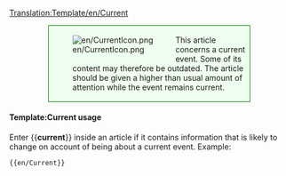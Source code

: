 <noinclude>[[Translation:Template/en/Current]]</noinclude><div style="background-color:#efffef; border: 1px solid #007c00; padding:0.2em; margin:1em 5em"><div style="float:left;">[[File:en/CurrentIcon.png]]</div><div style="margin-left:40px">This article concerns a current event. Some of its content may therefore be outdated.  The article should be given a higher than usual amount of attention while the event remains current.</div></div>
<includeonly>{{{1|[[Category:en/Current events]]}}}</includeonly>
<noinclude>
====Template:Current usage====
Enter <nowiki>{{</nowiki>'''current'''<nowiki>}}</nowiki> inside an article if it contains information that is likely to change on account of being about a current event. Example:
<pre>{{en/Current}}</pre>
</noinclude>